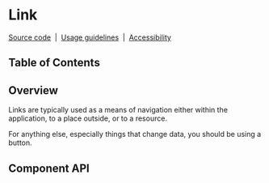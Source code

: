 
# Link

[Source code]() &nbsp;|&nbsp; [Usage guidelines]() &nbsp;|&nbsp; [Accessibility]()

## Table of Contents

## Overview

Links are typically used as a means of navigation either within the application, to a place outside,
or to a resource.

For anything else, especially things that change data, you should be using a button.

## Component API

<ArgsTable />
